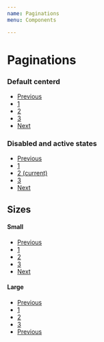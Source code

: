 ```yaml
---
name: Paginations
menu: Components

---
```


# Paginations
### Default centerd
<Playground>
<nav aria-label="Page navigation example">
  <ul class="pagination justify-content-center">
     <li class="page-item disabled">
      <a class="page-link" href="#" aria-label="Previous">
        <span class="fa fa-chevron-left" aria-hidden="true"></span>
        <span class="sr-only">Previous</span>
      </a>
    </li>
    <li class="page-item"><a class="page-link" href="#">1</a></li>
    <li class="page-item"><a class="page-link" href="#">2</a></li>
    <li class="page-item"><a class="page-link" href="#">3</a></li>
     <li class="page-item">
      <a class="page-link" href="#" aria-label="Next">
        <span class="fa fa-chevron-right" aria-hidden="true"></span>
        <span class="sr-only">Next</span>
      </a>
    </li>
  </ul>
</nav>
</Playground>

### Disabled and active states

<Playground>
<nav aria-label="...">
  <ul class="pagination">
    <li class="page-item disabled">
     <a class="page-link" href="#" aria-label="Previous">
       <span class="fa fa-chevron-left" aria-hidden="true"></span>
       <span class="sr-only">Previous</span>
     </a>
   </li>
    <li class="page-item"><a class="page-link" href="#">1</a></li>
    <li class="page-item active">
      <a class="page-link" href="#">2 <span class="sr-only">(current)</span></a>
    </li>
    <li class="page-item"><a class="page-link" href="#">3</a></li>
    <li class="page-item">
     <a class="page-link" href="#" aria-label="Next">
       <span class="fa fa-chevron-right" aria-hidden="true"></span>
       <span class="sr-only">Next</span>
     </a>
   </li>
  </ul>
</nav>
</Playground>

## Sizes
#### Small
<Playground>
<nav aria-label="...">
  <ul class="pagination pagination-sm">
    <li class="page-item">
     <a class="page-link" href="#" aria-label="Previous">
       <span class="fa fa-chevron-left" aria-hidden="true"></span>
       <span class="sr-only">Previous</span>
     </a>
   </li>
    <li class="page-item disabled">
      <a class="page-link" href="#" tabindex="-1">1</a>
    </li>
    <li class="page-item"><a class="page-link" href="#">2</a></li>
    <li class="page-item"><a class="page-link" href="#">3</a></li>
    <li class="page-item">
     <a class="page-link" href="#" aria-label="Next">
       <span class="fa fa-chevron-right" aria-hidden="true"></span>
       <span class="sr-only">Next</span>
     </a>
   </li>
  </ul>
</nav>
</Playground>

#### Large
<Playground>
<nav aria-label="...">
  <ul class="pagination pagination-lg">
    <li class="page-item">
     <a class="page-link" href="#" aria-label="Previous">
       <span class="fa fa-chevron-left" aria-hidden="true"></span>
       <span class="sr-only">Previous</span>
     </a>
   </li>
    <li class="page-item disabled">
      <a class="page-link" href="#" tabindex="-1">1</a>
    </li>
    <li class="page-item"><a class="page-link" href="#">2</a></li>
    <li class="page-item"><a class="page-link" href="#">3</a></li>
     <li class="page-item">
      <a class="page-link" href="#" aria-label="Previous">
        <span class="fa fa-chevron-right" aria-hidden="true"></span>
        <span class="sr-only">Previous</span>
      </a>
    </li>
  </ul>
</nav>
</Playground>
